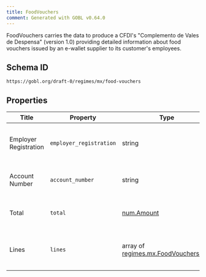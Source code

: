 ```yaml
---
title: FoodVouchers
comment: Generated with GOBL v0.64.0
---
```


FoodVouchers carries the data to produce a CFDI's "Complemento de Vales de Despensa" (version 1.0) providing detailed information about food vouchers issued by an e-wallet supplier to its customer's employees.

## Schema ID

`https://gobl.org/draft-0/regimes/mx/food-vouchers`

## Properties

| Title                 | Property                | Type                                                                           | Req. | Description                                                                     |
|-----------------------|-------------------------|--------------------------------------------------------------------------------|------|---------------------------------------------------------------------------------|
| Employer Registration | `employer_registration` | string                                                                         |      | Customer's employer registration number (maps to `registroPatronal`).           |
| Account Number        | `account_number`        | string                                                                         | true | Customer's account number (maps to `numeroDeCuenta`).                           |
| Total                 | `total`                 | [num.Amount](/draft-0/num/amount)                                              |      | Sum of all line amounts (calculated, maps to `total`).                          |
| Lines                 | `lines`                 | array of [regimes.mx.FoodVouchersLine](/draft-0/regimes/mx/food_vouchers_line) | true | List of food vouchers issued to the customer's employees (maps to `Conceptos`). |

